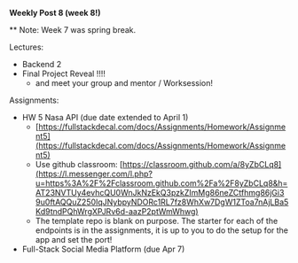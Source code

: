 **Weekly Post 8 (week 8!)**

\*\* Note: Week 7 was spring break.

Lectures:

- Backend 2
- Final Project Reveal !!!!
  - and meet your group and mentor / Worksession!

Assignments:

- HW 5 Nasa API (due date extended to April 1)
  - [https://fullstackdecal.com/docs/Assignments/Homework/Assignment5](https://fullstackdecal.com/docs/Assignments/Homework/Assignment5)
  - Use github classroom: [https://classroom.github.com/a/8yZbCLq8](https://l.messenger.com/l.php?u=https%3A%2F%2Fclassroom.github.com%2Fa%2F8yZbCLq8&h=AT23NVTUy4evhcQU0WnJkNzEkQ3pzkZImMg86neZCtfhmg86jGi39u0ftAQQuZ250IqJNybpyNDORc1RL7fz8WhXw7DgW1ZToa7nAjLBa5Kd9tndPQhWrgXPJRv6d-aazP2ptWmWhwg)
  - The template repo is blank on purpose. The starter for each of the endpoints is in the assignments, it is up to you to do the setup for the app and set the port!
- Full-Stack Social Media Platform (due Apr 7)
